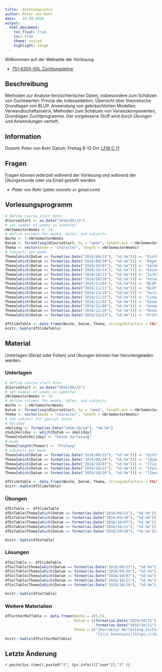 ```yaml
---
title:  Züchtungslehre
author: Peter von Rohr
date:   18.09.2016
output: 
  html_document:
    toc_float: true
    toc: true
    theme: united
    highlight: tango
---
```


Willkommen auf der Webseite der Vorlesung  

- [751-6305-00L 	Züchtungslehre](http://www.vvz.ethz.ch/Vorlesungsverzeichnis/lerneinheitPre.do?lerneinheitId=109011&semkez=2016W&lang=de)


## Beschreibung
Methoden zur Analyse tierzüchterischer Daten, insbesondere zum Schätzen von Zuchtwerten: Prinzip der Indexselektion, Übersicht über theoretische Grundlagen von BLUP, Anwendung von gebräuchlichen Modellen, Verwandtschaftsmatrix, Methoden zum Schätzen von Varianzkomponenten, Grundlagen Zuchtprogramme. Der vorgelesene Stoff wird durch Übungen und Anwendungen vertieft.


## Information
Dozent: Peter von Rohr
Datum: Freitag 9-12
Ort: [LFW C 11](http://www.mapsearch.ethz.ch/map/map.do?gebaeudeMap=LFW&lang=en)


## Fragen
Fragen können jederzeit während der Vorlesung und während der Übungsstunde oder via Email gestellt werden: 

- Peter von Rohr (peter.vonrohr `at` gmail.com)

## Vorlesungsprogramm
```r
# define course start date
dCourseStart <- as.Date("2016/09/23")
# set number of weeks in semester
nNrSemesterWeeks <- 14
# define columns for weaks, dates, and subjects
Woche <- 1:nNrSemesterWeeks
Datum <- format(seq(dCourseStart, by = "week", length.out = nNrSemesterWeeks), "%d.%m")
Thema <- vector(mode = "character", length = nNrSemesterWeeks)
# subjects per week
Thema[which(Datum == format(as.Date("2016/09/23"), "%d.%m"))] <- "Einführung, Lineare Algebra, R"
Thema[which(Datum == format(as.Date("2016/09/30"), "%d.%m"))] <- "Repetition Quantitative Genetik"
Thema[which(Datum == format(as.Date("2016/10/07"), "%d.%m"))] <- "Selektionsindex"
Thema[which(Datum == format(as.Date("2016/10/14"), "%d.%m"))] <- "keine Vorlesung"
Thema[which(Datum == format(as.Date("2016/10/21"), "%d.%m"))] <- "Zuchtwertschätzung, Selektionsindex"
Thema[which(Datum == format(as.Date("2016/10/28"), "%d.%m"))] <- "Verwandtschaft und Inzucht"
Thema[which(Datum == format(as.Date("2016/11/04"), "%d.%m"))] <- "BLUP I"
Thema[which(Datum == format(as.Date("2016/11/11"), "%d.%m"))] <- "BLUP II"
Thema[which(Datum == format(as.Date("2016/11/18"), "%d.%m"))] <- "Varianzanalyse, Varianzkomponentenschätzung "
Thema[which(Datum == format(as.Date("2016/11/25"), "%d.%m"))] <- "Linkage disequilibrium"
Thema[which(Datum == format(as.Date("2016/12/02"), "%d.%m"))] <- "Genomische Selektion "
Thema[which(Datum == format(as.Date("2016/12/09"), "%d.%m"))] <- "Genom-weite Assoziationsstudien"
Thema[which(Datum == format(as.Date("2016/12/16"), "%d.%m"))] <- "Reserve, Fragen"
Thema[which(Datum == format(as.Date("2016/12/23"), "%d.%m"))] <- "Prüfung"

dfSlideTable <- data.frame(Woche, Datum, Thema, stringsAsFactors = FALSE)
knitr::kable(dfSlideTable)
```


## Material
Unterlagen (Skript oder Folien) und Übungen können hier heruntergeladen werden. 

### Unterlagen
```r
# define course start date
dCourseStart <- as.Date("2016/09/23")
# set number of weeks in semester
nNrSemesterWeeks <- 14
# define columns for weaks, dates, and subjects
Woche <- 1:nNrSemesterWeeks
Datum <- format(seq(dCourseStart, by = "week", length.out = nNrSemesterWeeks), "%d.%m")
Thema <- vector(mode = "character", length = nNrSemesterWeeks)
# set subject for special dates
# holiday
sHoliday <- format(as.Date("2016/10/14"), "%d.%m")
nSubjHoliday <- which(Datum == sHoliday)
Thema[nSubjHoliday] <- "keine Vorlesung"
# exam
Thema[length(Thema)] <- "Prüfung"
# subjects per week
Thema[which(Datum == format(as.Date("2016/09/23"), "%d.%m"))] <- "Einführung, [Lineare Algebra](https://charlotte-ngs.github.io/LBGHS2016/w1/zl_hs_2016_course_notes_intro_lin_alg.pdf), [Einführung in R](https://charlotte-ngs.github.io/LBGHS2016/w1/zl_hs_2016_course_notes_intro_r.pdf)"
Thema[which(Datum == format(as.Date("2016/09/30"), "%d.%m"))] <- "[Quantitative Genetik](https://charlotte-ngs.github.io/LBGHS2016/w2/zl_hs_2016_w2_course_notes_rep_qg.pdf)"
Thema[which(Datum == format(as.Date("2016/10/07"), "%d.%m"))] <- "[Tierzucht und Selektionsindex](https://charlotte-ngs.github.io/LBGHS2016/w3/zl_hs_2016_w3_course_notes_index.pdf)"
Thema[which(Datum == format(as.Date("2016/10/21"), "%d.%m"))] <- "[Verwandtschaft und Inzucht](https://charlotte-ngs.github.io/LBGHS2016/w5/zl_hs_2016_w5_course_notes_rel_inb.pdf)"
Thema[which(Datum == format(as.Date("2016/10/28"), "%d.%m"))] <- "[Inverse Verwandtschaftsmatrix](https://charlotte-ngs.github.io/LBGHS2016/w6/zl_hs_2016_w6_course_notes_inverse_addrelmat.pdf)"

dfSlideTable <- data.frame(Woche, Datum, Thema, stringsAsFactors = FALSE)
knitr::kable(dfSlideTable)
```


### Übungen
```r
dfExTable <- dfSlideTable
dfExTable$Thema[which(Datum == format(as.Date("2016/09/23"), "%d.%m"))] <- "keine Übung"
dfExTable$Thema[which(Datum == format(as.Date("2016/09/30"), "%d.%m"))] <- "[Lineare Algebra](https://charlotte-ngs.github.io/LBGHS2016/w2/zl_hs_2016_ex1_w2.pdf)"
dfExTable$Thema[which(Datum == format(as.Date("2016/10/07"), "%d.%m"))] <- "[Gleichungssysteme und Quantitative Genetik](https://charlotte-ngs.github.io/LBGHS2016/w3/zl_hs_2016_w3_ex2.pdf)"
dfExTable$Thema[which(Datum == format(as.Date("2016/10/21"), "%d.%m"))] <- "[Quantitative Genetik](https://charlotte-ngs.github.io/LBGHS2016/w5/zl_hs_2016_w5_ex3.pdf)"
dfExTable$Thema[which(Datum == format(as.Date("2016/10/28"), "%d.%m"))] <- "[Zuchtwertschätzung](https://charlotte-ngs.github.io/LBGHS2016/w6/zl_hs_2016_w6_ex4.pdf)"

knitr::kable(dfExTable)
```


### Lösungen
```r
dfSolTable <- dfSlideTable
dfSolTable$Thema[which(Datum == format(as.Date("2016/09/23"), "%d.%m"))] <- ""
dfSolTable$Thema[which(Datum == format(as.Date("2016/09/30"), "%d.%m"))] <- ""
dfSolTable$Thema[which(Datum == format(as.Date("2016/10/07"), "%d.%m"))] <- "[Lineare Algebra](https://charlotte-ngs.github.io/LBGHS2016/w2/zl_hs_2016_sol1_w2.pdf)"
dfSolTable$Thema[which(Datum == format(as.Date("2016/10/21"), "%d.%m"))] <- "[Gleichungssysteme und Quantitative Genetik](https://charlotte-ngs.github.io/LBGHS2016/w3/zl_hs_2016_w3_sol2.pdf)"
dfSolTable$Thema[which(Datum == format(as.Date("2016/10/28"), "%d.%m"))] <- "[Quantitative Genetik](https://charlotte-ngs.github.io/LBGHS2016/w5/zl_hs_2016_w5_sol3.pdf)"

knitr::kable(dfSolTable)
```

### Weitere Materialien
```r
dfFurtherMatTable <- data.frame(Woche = c(5,5), 
                                Datum = c(format(as.Date("2016/10/21"), "%d.%m"),
                                          format(as.Date("2016/10/21"), "%d.%m")),
                                Thema = c("[Korrektur Herleitung Zuchtwert](https://charlotte-ngs.github.io/LBGHS2016/w2/zl_hs_2016_w2_course_notes_korrektur_zw12.pdf)",
                                          "[Iris Datensatz](https://charlotte-ngs.github.io/LBGHS2016/w5/iris.csv)"))
knitr::kable(dfFurtherMatTable)
```


## Letzte Änderung
_`r paste(Sys.time(),paste0("(", Sys.info()[["user"]],")" ))`_


